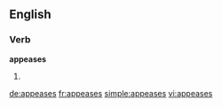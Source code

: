 ==English==

===Verb===
'''appeases'''

# {{third-person singular of|appease}}

[[de:appeases]]
[[fr:appeases]]
[[simple:appeases]]
[[vi:appeases]]